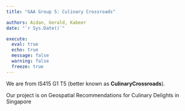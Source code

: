 ```yaml
---
title: "GAA Group 5: Culinary Crossroads"

authors: Aidan, Gerald, Kabeer
date: "`r Sys.Date()`"

execute: 
  eval: true
  echo: true
  message: false
  warning: false
  freeze: true
---
```


We are from IS415 G1 T5 (better known as **CulinaryCrossroads**).

Our project is on Geospatial Recommendations for Culinary Delights in Singapore
